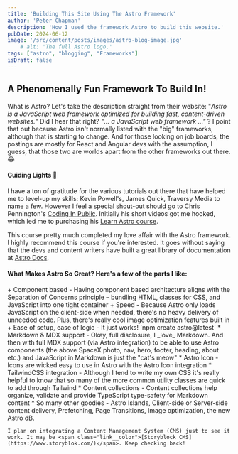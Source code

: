 ```yaml
---
title: 'Building This Site Using The Astro Framework'
author: 'Peter Chapman'
description: 'How I used the framework Astro to build this website.'
pubDate: 2024-06-12
image: '/src/content/posts/images/astro-blog-image.jpg'
    # alt: 'The full Astro logo.'
tags: ["astro", "blogging", "Frameworks"]
isDraft: false
---
```


<Picture src={astroHero} alt="Astro logo on SpaceX launch" format="avif" />

<FigCaption isDark={true} name="SpaceX" artistUrl="https://unsplash.com/@spacex?utm_content=creditCopyText&utm_medium=referral&utm_source=unsplash" photoUrl="https://unsplash.com/photos/ray-of-light-near-body-of-water--p-KCm6xB9I?utm_content=creditCopyText&utm_medium=referral&utm_source=unsplash" />

## A Phenomenally Fun Framework To Build In!

What is Astro? Let's take the description straight from their website: "*Astro is a JavaScript web framework optimized for building fast, content-driven websites.*" Did I hear that right? "*... a JavaScript web framework ..."* ? I point that out because Astro isn't normally listed with the "big" frameworks, although that is starting to change. And for those looking on job boards, the postings are mostly for React and Angular devs with the assumption, I guess, that those two are worlds apart from the other frameworks out there. 😂

#### Guiding Lights 🔦

I have a ton of gratitude for the various tutorials out there that have helped me to level-up my skills: Kevin Powell's, James Quick, Traversy Media to name a few. However I feel a special shout-out should go to Chris Pennington's <span class="link__color">[Coding In Public](https://www.youtube.com/@CodinginPublic)</span>. Initially his short videos got me hooked, which led me to  purchasing his <span class="link__color"> [Learn&nbsp;Astro&nbsp;course](https://learnastro.dev/)</span>.  

This course pretty much completed my love affair with the Astro framework. I highly recommend this course if you're interested. It goes without saying that the devs and content writers have built a great library of documentation at <span class="link__color">[Astro Docs](https://docs.astro.build/en/getting-started/)</span>.

#### What Makes Astro So Great? Here's a few of the parts I like:
<span class="blog-page_astro-list">
    + Component based
      - Having component based architecture aligns with the Separation of Concerns principle – bundling HTML, classes for CSS, and JavaScript into one tight container
    + Speed
      - Because Astro only loads JavaScript on the client-side when needed, there's no heavy delivery of unneeded code. Plus, there's really cool image optimization features built in
    + Ease of setup, ease of logic
      - It just works! `npm create astro@latest`
    * Markdown & MDX support
      - Okay, full disclosure, I _love_ Markdown. And then with full MDX support (via Astro integration) to be able to use Astro components (the above SpaceX photo, nav, hero, footer, heading, about etc.) and JavaScript in Markdown is just the "cat's meow"
    * Astro Icon 
      - Icons are wicked easy to use in Astro with the Astro Icon integration
    * TailwindCSS integration
      - Although I tend to write my own CSS it's really helpful to know that so many of the more common utility classes are quick to add through Tailwind 
    * Content collections
      - Content collections help organize, validate and provide TypeScript type-safety for Markdown content 
    * So many other goodies
      - Astro Islands, Client-side or Server-side content delivery, Prefetching, Page Transitions, Image optimization, the new Astro dB. 

    I plan on integrating a Content Management System (CMS) just to see it work. It may be <span class="link__color">[Storyblock CMS](https://www.storyblok.com/)</span>. Keep checking back!   
</span>